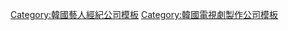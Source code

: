 {{Navbox
|name   = Raemongraein
|title  = 來夢來人（Raemongraein）
|above  = 
| titlestyle = background-color:#98e8da;
| groupstyle = background-color:#d7f4ef;
| abovestyle = background-color:#d7f4ef;
| belowstyle = background-color:#d7f4ef;
|listclass = hlist
|group1 =代表
|list1 =
* 金東來 (김동래)
|group2 = 旗下藝人
|list2  =
*[[林湖]] 
*[[朴賢碩]]
*[[申東澔]]
*[[李鉉在]]
*[[郭熙聖]]
*[[金泰亨 (1987年)|金泰亨]]
*[[朴素仁]]
*[[尹福仁]]
*[[金佳彬]]
*[[閔彩恩]]
|group3 = 擁有編劇陣容
|list3  =
*[[金智恩]]
*金泰姬
*文善熙
*[[朴繼玉]]
*[[朴智賢]]
*李賢珠
|group4 = 電視劇製作
|list4  =
*[[三個爸爸一個媽]]
*[[我的愛金枝玉葉]]
*[[傻瓜 (電視劇)|-{傻瓜}-]]
*[[成均館緋聞]]
*[[韓半島 (電視劇)|韓半島]]
*[[廣告天才李太白]]
*[[更夫日誌]]
*[[深夜食堂 (韓國電視劇)|深夜食堂]]
*[[Assembly]]
*[[奇怪的兒媳]]
*[[村莊：阿雉阿拉的祕密]]
*[[魔女之城]]
*[[Beautiful Mind]]
*[[我的野蠻女友 (韓國電視劇)|我的野蠻女友]]
*[[前世的冤家們]]
*[[疑問的一勝]]
*[[The Banker (電視劇)|THE BANKER]]
*[[意外發現的一天]]
*[[當我最漂亮的時候]]
*[[謊言的謊言]]
*[[喪屍偵探]]
*[[產後調理院]]
*{{le|戲劇世界|Dramaworld}}
*[[tvN Drama Stage|Mint Condition]]
*[[tvN Drama Stage|Lucky]]
*[[學校2021]]
*[[語意錯誤 (電視劇)|語意錯誤]]
*[[財閥家的小兒子]]
}}
<noinclude>
[[Category:韓國藝人經紀公司模板]]
[[Category:韓國電視劇製作公司模板]]
</noinclude>